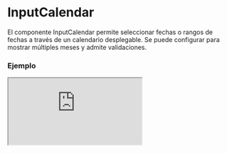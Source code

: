 
# InputCalendar

El componente InputCalendar permite seleccionar fechas o rangos de fechas a través de un calendario desplegable. Se puede configurar para mostrar múltiples meses y admite validaciones.

### Ejemplo

<Iframe src="https://fenextjs-component-storybook.vercel.app/iframe.html?args=&id=component-input-calendar--index&viewMode=story" />

### Importacion

Para importar el componente InputCalendar, se puede hacer desde fenextjs

```tsx copy
import { InputCalendar } from "fenextjs";
```

### Parametros

| Parametro | Tipo | Requerido | Default | Descripcion |
| --------- | ---- | --------- | ------- | ----------- |
| nMonthShow | number | no | 1 | Cantidad de meses que se mostrarán simultáneamente en el calendario. |
| icon | ReactNode | no | \<SvgDate /\> | Icono que se mostrará en el campo de entrada del calendario. |
| type | 'normal' \| 'range' | no | 'normal' | Define si el calendario es para una selección única ('normal') o un rango de fechas ('range'). |
| defaultValue | Date | no |  | La fecha predeterminada seleccionada para el modo 'normal'. |
| value | Date | no |  | La fecha seleccionada actualmente en el modo 'normal'. |
| defaultValueRange | Date[] | no |  | El rango de fechas predeterminado para el modo 'range'. |
| valueRange | Date[] | no |  | El rango de fechas seleccionado actualmente en el modo 'range'. |
| onChange | (d: Date \| undefined) =\> void | no |  | Función que se ejecuta cuando se selecciona una fecha en el modo 'normal'. |
| onChangeRange | (d: Date[]) =\> void | no |  | Función que se ejecuta cuando se selecciona un rango de fechas en el modo 'range'. |
| validator | any | no |  | Validador personalizado que permite agregar reglas para validar las fechas seleccionadas. |
| errorWithIsChange | boolean | no | true | Indica si los errores de validación deben mostrarse al cambiar la fecha. |
| min | Date | no |  | Fecha mínima seleccionable. |
| max | Date | no |  | Fecha máxima seleccionable. |

### Storybook

Para ver el storybook del componente lo puede hacer con este [link](https://fenextjs-component-storybook.vercel.app/?path=/story/component-input-calendar--index)

### Usos

- Calendario básico

```tsx copy
<InputCalendar defaultValue={new Date()} onChange={(date) => console.log(date)} />
```

- Calendario con selección de rango

```tsx copy
<InputCalendar type="range" defaultValueRange={[new Date(), new Date()]} onChangeRange={(range) => console.log(range)} />
```

- Calendario mostrando múltiples meses

```tsx copy
<InputCalendar nMonthShow={3} defaultValue={new Date()} onChange={(date) => console.log(date)} />
```

